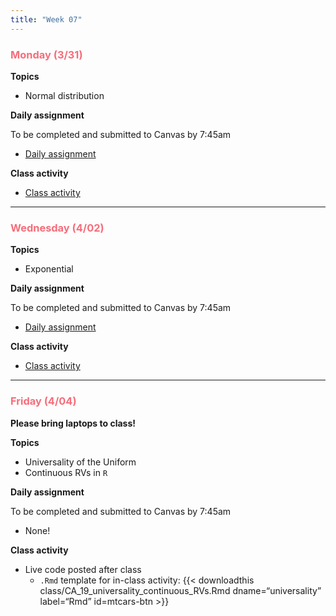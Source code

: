 ```yaml
---
title: "Week 07"
---
```


::: {style="color: #F66D7A"}
### Monday (3/31)
:::

**Topics**

-   Normal distribution

**Daily assignment**

To be completed and submitted to Canvas by 7:45am

-   [Daily assignment](daily/DA_17.pdf)

**Class activity**

-   [Class activity](class/CA_17.pdf)

------------------------------------------------------------------------

::: {style="color: #F66D7A"}
### Wednesday (4/02)
:::

**Topics**

-   Exponential

**Daily assignment**

To be completed and submitted to Canvas by 7:45am

-   [Daily assignment](daily/DA_18.pdf)

**Class activity**

-   [Class activity](class/CA_18.pdf)

------------------------------------------------------------------------

::: {style="color: #F66D7A"}
### Friday (4/04)
:::

**Please bring laptops to class!**

**Topics**

-   Universality of the Uniform
-   Continuous RVs in `R`

**Daily assignment**

To be completed and submitted to Canvas by 7:45am

-   None!

**Class activity**

-   Live code posted after class
    -   `.Rmd` template for in-class activity: {{< downloadthis class/CA_19_universality_continuous_RVs.Rmd dname="universality" label="Rmd" id=mtcars-btn >}}
